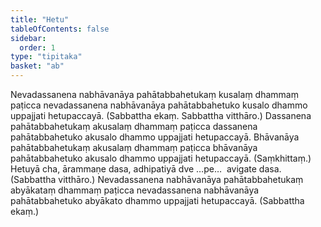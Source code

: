 ```yaml
---
title: "Hetu"
tableOfContents: false
sidebar:
  order: 1
type: "tipitaka"
basket: "ab"
---
```



<DynamicBreadcrumb />

<Division number="20">

<Paragraph number="361">
Nevadassanena nabhāvanāya pahātabbahetukaṃ kusalaṃ dhammaṃ paṭicca nevadassanena nabhāvanāya pahātabbahetuko kusalo dhammo uppajjati hetupaccayā. (Sabbattha ekaṃ. Sabbattha vitthāro.)
</Paragraph>

</Division>
<Division number="21">

<Paragraph number="362">
Dassanena pahātabbahetukaṃ akusalaṃ dhammaṃ paṭicca dassanena pahātabbahetuko akusalo dhammo uppajjati hetupaccayā.
</Paragraph>

<Paragraph number="363">
Bhāvanāya pahātabbahetukaṃ akusalaṃ dhammaṃ paṭicca bhāvanāya pahātabbahetuko akusalo dhammo uppajjati hetupaccayā. (Saṃkhittaṃ.)
</Paragraph>

<Paragraph number="364">
Hetuyā cha, ārammaṇe dasa, adhipatiyā dve …pe…  avigate dasa. (Sabbattha vitthāro.)
</Paragraph>

</Division>
<Division number="22">

<Paragraph number="365">
Nevadassanena nabhāvanāya pahātabbahetukaṃ abyākataṃ dhammaṃ paṭicca nevadassanena nabhāvanāya pahātabbahetuko abyākato dhammo uppajjati hetupaccayā. (Sabbattha ekaṃ.)
</Paragraph>
</Division>